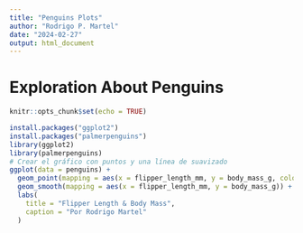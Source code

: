 ```yaml
---
title: "Penguins Plots"
author: "Rodrigo P. Martel"
date: "2024-02-27"
output: html_document
---
```

# Exploration About Penguins
```r
knitr::opts_chunk$set(echo = TRUE)
```
```r


install.packages("ggplot2")
install.packages("palmerpenguins")
library(ggplot2)
library(palmerpenguins)
# Crear el gráfico con puntos y una línea de suavizado
ggplot(data = penguins) +
  geom_point(mapping = aes(x = flipper_length_mm, y = body_mass_g, color = species)) +
  geom_smooth(mapping = aes(x = flipper_length_mm, y = body_mass_g)) +
  labs(
    title = "Flipper Length & Body Mass",
    caption = "Por Rodrigo Martel"
  )

  ```

